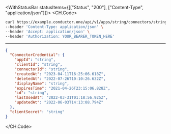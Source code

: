 

<WithStatusBar statusItems={[["Status", "200"], ["Content-Type", "application/json"]]}>
  <CH.Code>
  ```bash Example Request
  curl https://example.conductor.one/api/v1/apps/string/connectors/string/credentials \
--header 'Content-Type: application/json' \
--header 'Accept: application/json' \
--header 'Authorization: YOUR_BEARER_TOKEN_HERE'
  ```
  ---

  ```json Example Response
  {
    "ConnectorCredential": {
      "appId": "string",
      "clientId": "string",
      "connectorId": "string",
      "createdAt": "2023-04-11T16:25:06.618Z",
      "deletedAt": "2022-07-26T10:10:26.632Z",
      "displayName": "string",
      "expiresTime": "2021-04-26T23:15:06.828Z",
      "id": "string",
      "lastUsedAt": "2022-03-31T01:18:56.925Z",
      "updatedAt": "2022-06-03T14:13:08.794Z"
    },
    "clientSecret": "string"
  }
  ```
  </CH.Code>
</WithStatusBar>
